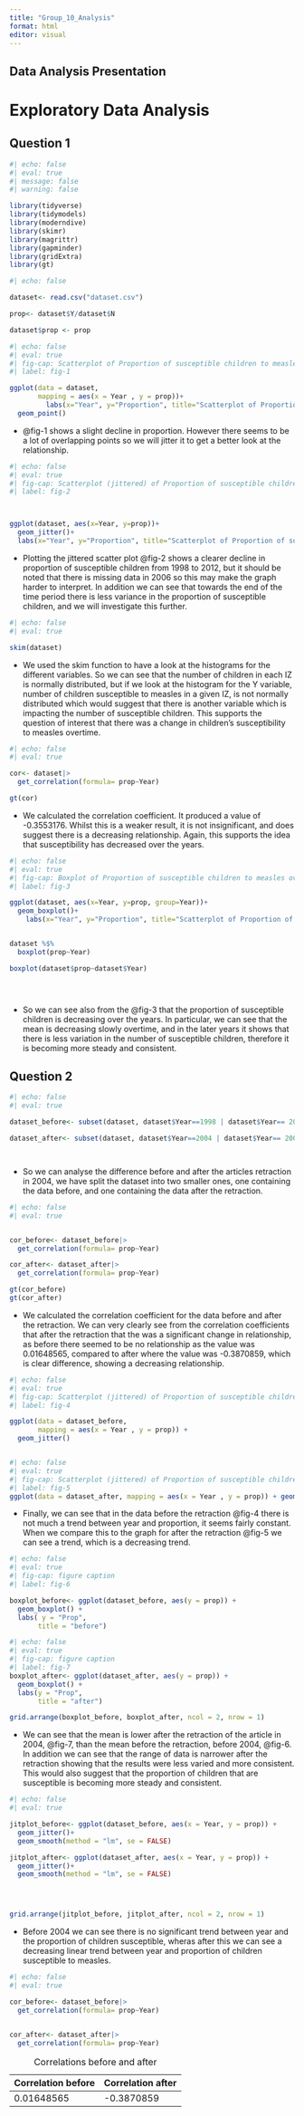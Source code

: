 ```yaml
---
title: "Group_10_Analysis"
format: html
editor: visual
---
```


## Data Analysis Presentation

# Exploratory Data Analysis {#EDA}

## Question 1

```r
#| echo: false
#| eval: true
#| message: false
#| warning: false

library(tidyverse)
library(tidymodels)
library(moderndive)
library(skimr)
library(magrittr)
library(gapminder)
library(gridExtra)
library(gt)
```

```r
#| echo: false

dataset<- read.csv("dataset.csv")

prop<- dataset$Y/dataset$N

dataset$prop <- prop
```

```r
#| echo: false
#| eval: true
#| fig-cap: Scatterplot of Proportion of susceptible children to measles over the period 1998 to 2012
#| label: fig-1

ggplot(data = dataset, 
       mapping = aes(x = Year , y = prop))+ 
         labs(x="Year", y="Proportion", title="Scatterplot of Proportion of susceptible children to measles over the period 1998 to 2012") +
  geom_point()


```

-   @fig-1 shows a slight decline in proportion. However there seems to be a lot of overlapping points so we will jitter it to get a better look at the relationship.

```r
#| echo: false
#| eval: true
#| fig-cap: Scatterplot (jittered) of Proportion of susceptible children to measles over the period 1998 to 2012
#| label: fig-2



ggplot(dataset, aes(x=Year, y=prop))+
  geom_jitter()+
  labs(x="Year", y="Proportion", title="Scatterplot of Proportion of susceptible children to measles over the period 1998 to 2012") 


```

-   Plotting the jittered scatter plot @fig-2 shows a clearer decline in proportion of susceptible children from 1998 to 2012, but it should be noted that there is missing data in 2006 so this may make the graph harder to interpret. In addition we can see that towards the end of the time period there is less variance in the proportion of susceptible children, and we will investigate this further.

```r
#| echo: false
#| eval: true

skim(dataset)


```

-   We used the skim function to have a look at the histograms for the different variables. So we can see that the number of children in each IZ is normally distributed, but if we look at the histogram for the Y variable, number of children susceptible to measles in a given IZ, is not normally distributed which would suggest that there is another variable which is impacting the number of susceptible children. This supports the question of interest that there was a change in children's susceptibility to measles overtime.

```r
#| echo: false
#| eval: true

cor<- dataset|>
  get_correlation(formula= prop~Year)

gt(cor)

```

-   We calculated the correlation coefficient. It produced a value of -0.3553176. Whilst this is a weaker result, it is not insignificant, and does suggest there is a decreasing relationship. Again, this supports the idea that susceptibility has decreased over the years.

```r
#| echo: false
#| eval: true
#| fig-cap: Boxplot of Proportion of susceptible children to measles over the period 1998 to 2012
#| label: fig-3

ggplot(dataset, aes(x=Year, y=prop, group=Year))+
  geom_boxplot()+
    labs(x="Year", y="Proportion", title="Scatterplot of Proportion of susceptible children to measles over the period 1998 to 2012") 


dataset %$% 
  boxplot(prop~Year)

boxplot(dataset$prop~dataset$Year)





```

-   So we can see also from the @fig-3 that the proportion of susceptible children is decreasing over the years. In particular, we can see that the mean is decreasing slowly overtime, and in the later years it shows that there is less variation in the number of susceptible children, therefore it is becoming more steady and consistent.

## Question 2

```r
#| echo: false
#| eval: true

dataset_before<- subset(dataset, dataset$Year==1998 | dataset$Year== 2000 | dataset$Year==2002)

dataset_after<- subset(dataset, dataset$Year==2004 | dataset$Year== 2006 | dataset$Year==2008 | dataset$Year==2010 | dataset$Year==2012)




```

-   So we can analyse the difference before and after the articles retraction in 2004, we have split the dataset into two smaller ones, one containing the data before, and one containing the data after the retraction.

```r
#| echo: false
#| eval: true


cor_before<- dataset_before|>
  get_correlation(formula= prop~Year)

cor_after<- dataset_after|>
  get_correlation(formula= prop~Year)

gt(cor_before)
gt(cor_after)

```

-   We calculated the correlation coefficient for the data before and after the retraction. We can very clearly see from the correlation coefficients that after the retraction that the was a significant change in relationship, as before there seemed to be no relationship as the value was 0.01648565, compared to after where the value was -0.3870859, which is clear difference, showing a decreasing relationship.

```r
#| echo: false
#| eval: true
#| fig-cap: Scatterplot (jittered) of Proportion of susceptible children to measles over the period 1998 to 2004
#| label: fig-4

ggplot(data = dataset_before, 
       mapping = aes(x = Year , y = prop)) + 
  geom_jitter()



```

```r
#| echo: false
#| eval: true
#| fig-cap: Scatterplot (jittered) of Proportion of susceptible children to measles over the period 2004 to 2012
#| label: fig-5
ggplot(data = dataset_after, mapping = aes(x = Year , y = prop)) + geom_jitter()
```

-   Finally, we can see that in the data before the retraction @fig-4 there is not much a trend between year and proportion, it seems fairly constant. When we compare this to the graph for after the retraction @fig-5 we can see a trend, which is a decreasing trend.

```r
#| echo: false
#| eval: true
#| fig-cap: figure caption
#| label: fig-6

boxplot_before<- ggplot(dataset_before, aes(y = prop)) +
  geom_boxplot() +
  labs( y = "Prop", 
       title = "before")

```

```r
#| echo: false
#| eval: true
#| fig-cap: figure caption
#| label: fig-7
boxplot_after<- ggplot(dataset_after, aes(y = prop)) +
  geom_boxplot() +
  labs(y = "Prop", 
       title = "after")

grid.arrange(boxplot_before, boxplot_after, ncol = 2, nrow = 1)

```

-   We can see that the mean is lower after the retraction of the article in 2004, @fig-7, than the mean before the retraction, before 2004, @fig-6. In addition we can see that the range of data is narrower after the retraction showing that the results were less varied and more consistent. This would also suggest that the proportion of children that are susceptible is becoming more steady and consistent.

```r
#| echo: false
#| eval: true

jitplot_before<- ggplot(dataset_before, aes(x = Year, y = prop)) +
  geom_jitter()+
  geom_smooth(method = "lm", se = FALSE)

jitplot_after<- ggplot(dataset_after, aes(x = Year, y = prop)) +
  geom_jitter()+
  geom_smooth(method = "lm", se = FALSE)




grid.arrange(jitplot_before, jitplot_after, ncol = 2, nrow = 1)

```

-   Before 2004 we can see there is no significant trend between year and the proportion of children susceptible, wheras after this we can see a decreasing linear trend between year and proportion of children susceptible to measles.

```r
#| echo: false
#| eval: true

cor_before<- dataset_before|>
  get_correlation(formula= prop~Year)


cor_after<- dataset_after|>
  get_correlation(formula= prop~Year)

```

| Correlation before | Correlation after |
|--------------------|-------------------|
| 0.01648565         | -0.3870859        |

: Correlations before and after

